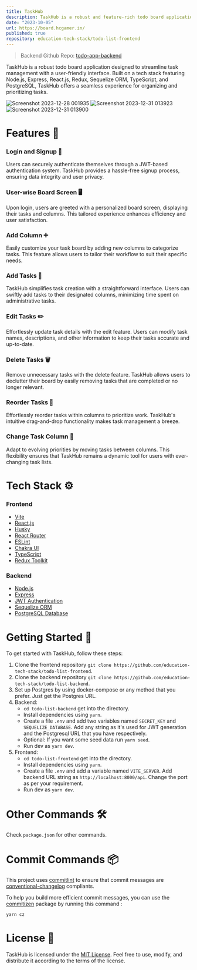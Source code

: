 ```yaml
---
title: TaskHub 
description: TaskHub is a robust and feature-rich todo board application that seamlessly integrates Node.js server, Express server, Sequelize ORM, Redux, React, Chakra UI, PostgreSQL database, and JWT-based authentication to provide users with a powerful and secure task management experience.
date: "2023-10-05"
url: https://board.hcgamer.in/
published: true
repository: education-tech-stack/todo-list-frontend
---
```



> Backend Github Repo: [todo-app-backend](https://github.com/education-tech-stack/todo-list-backend)

TaskHub is a robust todo board application designed to streamline task management with a user-friendly interface. Built on a tech stack featuring Node.js, Express, React.js, Redux, Sequelize ORM, TypeScript, and PostgreSQL, TaskHub offers a seamless experience for organizing and prioritizing tasks.

![Screenshot 2023-12-28 001935](https://github.com/education-tech-stack/todo-list-backend/assets/48860013/1b923666-3a96-4349-874a-3b3fbd7a4aef)
![Screenshot 2023-12-31 013923](https://github.com/education-tech-stack/todo-list-backend/assets/48860013/efbda9d7-3e66-4699-90d8-bcf9418f80ec)
![Screenshot 2023-12-31 013900](https://github.com/education-tech-stack/todo-list-backend/assets/48860013/7946062b-1bbb-402c-a774-9dfa61c03423)

# Features 🌟

### Login and Signup 🔐
Users can securely authenticate themselves through a JWT-based authentication system. TaskHub provides a hassle-free signup process, ensuring data integrity and user privacy.

### User-wise Board Screen 🖥️
Upon login, users are greeted with a personalized board screen, displaying their tasks and columns. This tailored experience enhances efficiency and user satisfaction.

### Add Column ➕
Easily customize your task board by adding new columns to categorize tasks. This feature allows users to tailor their workflow to suit their specific needs.

### Add Tasks 📝
TaskHub simplifies task creation with a straightforward interface. Users can swiftly add tasks to their designated columns, minimizing time spent on administrative tasks.

### Edit Tasks ✏️
Effortlessly update task details with the edit feature. Users can modify task names, descriptions, and other information to keep their tasks accurate and up-to-date.

### Delete Tasks 🗑️
Remove unnecessary tasks with the delete feature. TaskHub allows users to declutter their board by easily removing tasks that are completed or no longer relevant.

### Reorder Tasks 🔄
Effortlessly reorder tasks within columns to prioritize work. TaskHub's intuitive drag-and-drop functionality makes task management a breeze.

### Change Task Column 🔄
Adapt to evolving priorities by moving tasks between columns. This flexibility ensures that TaskHub remains a dynamic tool for users with ever-changing task lists.

# Tech Stack ⚙️

### Frontend
- [Vite](https://vitejs.dev/)
- [React.js](https://reactjs.org/)
- [Husky](https://typicode.github.io/husky/#/)
- [React Router](https://reactrouter.com/)
- [ESLint](https://eslint.org/)
- [Chakra UI](https://chakra-ui.com/)
- [TypeScript](https://www.typescriptlang.org/)
- [Redux Toolkit](https://redux-toolkit.js.org/)

### Backend
- [Node.js](https://nodejs.org/)
- [Express](https://expressjs.com/)
- [JWT Authentication](https://jwt.io/)
- [Sequelize ORM](https://sequelize.org/)
- [PostgreSQL Database](https://www.postgresql.org/)

# Getting Started 🚀
To get started with TaskHub, follow these steps:
1. Clone the frontend repository `git clone https://github.com/education-tech-stack/todo-list-frontend`.
2. Clone the backend repository `git clone https://github.com/education-tech-stack/todo-list-backend`.
3. Set up Postgres by using docker-compose or any method that you prefer. Just get the Postgres URL.
4. Backend:
   * `cd todo-list-backend` get into the directory.
   * Install dependencies using `yarn`.
   * Create a file `.env` and add two variables named `SECRET_KEY` and `SEQUELIZE_DATABASE`. Add any string as it's used for JWT generation and the Postgresql URL that you have respectively.
   * Optional: If you want some seed data run `yarn seed`.
   * Run dev as `yarn dev`.
5. Frontend:
   * `cd todo-list-frontend` get into the directory.
   * Install dependencies using `yarn`.
   * Create a file `.env` and add a variable named `VITE_SERVER`. Add backend URL string as `http://localhost:8000/api`. Change the port as per your requirement.
   * Run dev as `yarn dev`.

# Other Commands 🛠️
Check `package.json` for other commands.

# Commit Commands 📦
This project uses [commitlint](https://github.com/conventional-changelog/commitlint) to ensure that commit messages are [conventional-changelog](https://github.com/conventional-changelog/commitlint/tree/master/@commitlint/config-conventional) compliants.

To help you build more efficient commit messages, you can use the [commitizen](https://github.com/commitizen/cz-cli) package by running this command :
```bash
yarn cz
```

# License 📄

TaskHub is licensed under the [MIT License](LICENSE). Feel free to use, modify, and distribute it according to the terms of the license.
